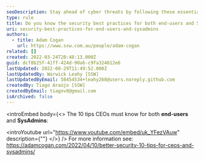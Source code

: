 ```yaml
---
seoDescription: Stay ahead of cyber threats by following these essential security best practices for both end-users and SysAdmins.
type: rule
title: Do you know the security best practices for both end-users and SysAdmins?
uri: security-best-practices-for-end-users-and-sysadmins
authors:
  - title: Adam Cogan
    url: https://www.ssw.com.au/people/adam-cogan
related: []
created: 2022-03-24T20:48:13.000Z
guid: dcf8b25f-41ff-424d-90a6-c9fa324612e6
lastUpdated: 2022-08-29T11:49:52.000Z
lastUpdatedBy: Warwick Leahy [SSW]
lastUpdatedByEmail: 58454534+leahy268@users.noreply.github.com
createdBy: Tiago Araújo [SSW]
createdByEmail: tiagov8@gmail.com
isArchived: false
---
```


<introEmbed
  body={<>
The 10 tips CEOs must know for both **end-users** and **SysAdmins**:

<introYoutube url="https://www.youtube.com/embed/uk_YFezVAuw" description={""} 
  </>}
/>
For more information see: https://adamcogan.com/2022/04/10/better-security-10-tips-for-ceos-and-sysadmins/

